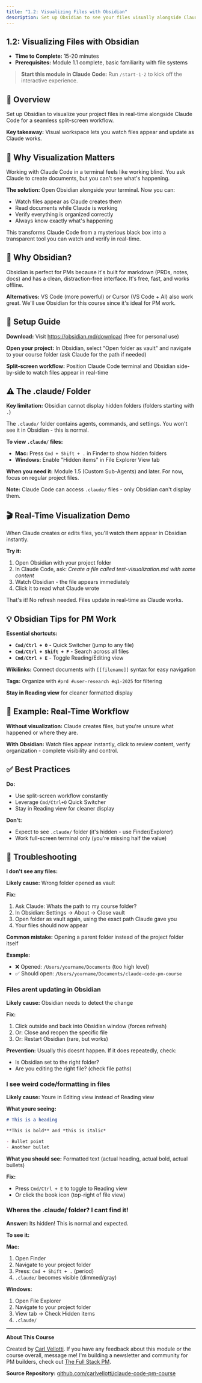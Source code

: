 ```yaml
---
title: "1.2: Visualizing Files with Obsidian"
description: Set up Obsidian to see your files visually alongside Claude Code for a seamless split-screen workflow
---
```


## 1.2: Visualizing Files with Obsidian

 - **Time to Complete:** 15-20 minutes
 - **Prerequisites:** Module 1.1 complete, basic familiarity with file systems


> **Start this module in Claude Code:** Run `/start-1-2` to kick off the interactive experience.

## 📖 Overview

Set up Obsidian to visualize your project files in real-time alongside Claude Code for a seamless split-screen workflow.

**Key takeaway:** Visual workspace lets you watch files appear and update as Claude works.


## 🎯 Why Visualization Matters

Working with Claude Code in a terminal feels like working blind. You ask Claude to create documents, but you can't see what's happening.

**The solution:** Open Obsidian alongside your terminal. Now you can:
- Watch files appear as Claude creates them
- Read documents while Claude is working
- Verify everything is organized correctly
- Always know exactly what's happening

This transforms Claude Code from a mysterious black box into a transparent tool you can watch and verify in real-time.


## 🎨 Why Obsidian?

Obsidian is perfect for PMs because it's built for markdown (PRDs, notes, docs) and has a clean, distraction-free interface. It's free, fast, and works offline.

**Alternatives:** VS Code (more powerful) or Cursor (VS Code + AI) also work great. We'll use Obsidian for this course since it's ideal for PM work.


## 🚀 Setup Guide

**Download:** Visit https://obsidian.md/download (free for personal use)

**Open your project:** In Obsidian, select "Open folder as vault" and navigate to your course folder (ask Claude for the path if needed)

**Split-screen workflow:** Position Claude Code terminal and Obsidian side-by-side to watch files appear in real-time


## ⚠️ The .claude/ Folder

**Key limitation:** Obsidian cannot display hidden folders (folders starting with `.`)

The `.claude/` folder contains agents, commands, and settings. You won't see it in Obsidian - this is normal.

**To view `.claude/` files:**
- **Mac:** Press `Cmd + Shift + .` in Finder to show hidden folders
- **Windows:** Enable "Hidden items" in File Explorer View tab

**When you need it:** Module 1.5 (Custom Sub-Agents) and later. For now, focus on regular project files.

**Note:** Claude Code can access `.claude/` files - only Obsidian can't display them.


## 🎬 Real-Time Visualization Demo

When Claude creates or edits files, you'll watch them appear in Obsidian instantly.

**Try it:**

1. Open Obsidian with your project folder
2. In Claude Code, ask: *Create a file called test-visualization.md with some content*
3. Watch Obsidian - the file appears immediately
4. Click it to read what Claude wrote

That's it! No refresh needed. Files update in real-time as Claude works.


## 💡 Obsidian Tips for PM Work

**Essential shortcuts:**
- **`Cmd/Ctrl + O`** - Quick Switcher (jump to any file)
- **`Cmd/Ctrl + Shift + F`** - Search across all files
- **`Cmd/Ctrl + E`** - Toggle Reading/Editing view

**Wikilinks:** Connect documents with `[[filename]]` syntax for easy navigation

**Tags:** Organize with `#prd #user-research #q1-2025` for filtering

**Stay in Reading view** for cleaner formatted display


## 💼 Example: Real-Time Workflow

**Without visualization:** Claude creates files, but you're unsure what happened or where they are.

**With Obsidian:** Watch files appear instantly, click to review content, verify organization - complete visibility and control.


## ✅ Best Practices

**Do:**
- Use split-screen workflow constantly
- Leverage `Cmd/Ctrl+O` Quick Switcher
- Stay in Reading view for cleaner display

**Don't:**
- Expect to see `.claude/` folder (it's hidden - use Finder/Explorer)
- Work full-screen terminal only (you're missing half the value)


## 🐛 Troubleshooting

**I don't see any files:**

**Likely cause:** Wrong folder opened as vault

**Fix:**
1. Ask Claude: Whats the path to my course folder?
2. In Obsidian: Settings → About → Close vault
3. Open folder as vault again, using the exact path Claude gave you
4. Your files should now appear

**Common mistake:** Opening a parent folder instead of the project folder itself

**Example:**
- ❌ Opened: `/Users/yourname/Documents` (too high level)
- ✅ Should open: `/Users/yourname/Documents/claude-code-pm-course`

### Files arent updating in Obsidian

**Likely cause:** Obsidian needs to detect the change

**Fix:**
1. Click outside and back into Obsidian window (forces refresh)
2. Or: Close and reopen the specific file
3. Or: Restart Obsidian (rare, but works)

**Prevention:** Usually this doesnt happen. If it does repeatedly, check:
- Is Obsidian set to the right folder?
- Are you editing the right file? (check file paths)

### I see weird code/formatting in files

**Likely cause:** Youre in Editing view instead of Reading view

**What youre seeing:**
```markdown
# This is a heading

**This is bold** and *this is italic*

- Bullet point
- Another bullet
```

**What you should see:** Formatted text (actual heading, actual bold, actual bullets)

**Fix:**
- Press `Cmd/Ctrl + E` to toggle to Reading view
- Or click the book icon (top-right of file view)

### Wheres the .claude/ folder? I cant find it!

**Answer:** Its hidden! This is normal and expected.

**To see it:**

**Mac:**
1. Open Finder
2. Navigate to your project folder
3. Press: `Cmd + Shift + .` (period)
4. `.claude/` becomes visible (dimmed/gray)

**Windows:**
1. Open File Explorer
2. Navigate to your project folder
3. View tab → Check Hidden items
4. `.claude/`

---

**About This Course**

Created by [Carl Vellotti](https://www.linkedin.com/in/carlvellotti/). If you have any feedback about this module or the course overall, message me! I'm building a newsletter and community for PM builders, check out [The Full Stack PM](https://fullstack-pm.com/subscribe?utm_source=ccforpms&utm_medium=course&utm_campaign=visualizing-files).

**Source Repository:** [github.com/carlvellotti/claude-code-pm-course](https://github.com/carlvellotti/claude-code-pm-course)
